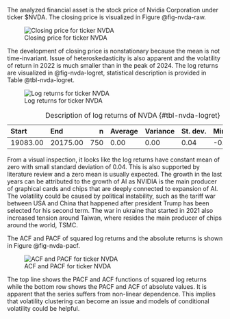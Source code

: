 The analyzed financial asset is the stock price of Nvidia Corporation under ticker \$NVDA. The closing price is
visualized in Figure @fig-nvda-raw.

![Closing price for ticker NVDA](./img/nvda/closing.png){#fig-nvda-raw}

The development of closing price is nonstationary because the mean is not time-invariant. Issue of heteroskedasticity
is also apparent and the volatility of return in 2022 is much smaller than in the peak of 2024. The log returns are
visualized in @fig-nvda-logret, statistical description is provided in Table @tbl-nvda-logret.

![Log returns for ticker NVDA](./img/nvda/logret.png){#fig-nvda-logret}

Table: Description of log returns of NVDA {#tbl-nvda-logret}

|Start    |End      |   n|Average |Variance |St. dev. |Min   |Max  |
|:--------|:--------|---:|:-------|:--------|:--------|:-----|:----|
|19083.00 |20175.00 | 750|0.00    |0.00     |0.04     |-0.17 |0.24 |

From a visual inspection, it looks like the log returns have constant mean of zero with small standard deviation of
0.04. This is also supported by literature review and a zero mean is usually expected. The growth in the last years can
be attributed to the growth of AI as NVIDIA is the main producer of graphical cards and chips that are deeply connected
to expansion of AI. The volatility could be caused by political instability, such as the tariff war between USA and
China that happened after president Trump has been selected for his second term. The war in ukraine that started in
2021 also increased tension around Taiwan, where resides the main producer of chips around the world, TSMC.

The ACF and PACF of squared log returns and the absolute returns is shown in Figure @fig-nvda-pacf.

![ACF and PACF for ticker NVDA](./img/nvda/pacf.png){#fig-nvda-pacf}

The top line shows the PACF and ACF functions of squared log returns while the bottom row shows the PACF and ACF
of absolute values. It is apparent that the series suffers from non-linear dependence. This implies that volatility clustering can become an issue and models of conditional volatility could be helpful.